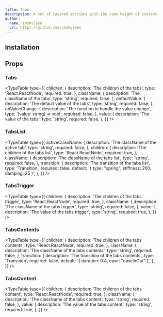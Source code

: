 ```yaml
---
title: Tabs
description: A set of layered sections with the same height of content—known as tab panels—that are displayed one at a time.
author:
  name: imskyleen
  url: https://github.com/imskyleen
---
```


<ComponentPreview name="tabs-demo" />

## Installation

<ComponentInstallation name="tabs" />

## Props

### Tabs

<TypeTable
  type={{
    children: {
      description: 'The children of the tabs',
      type: 'React.ReactNode',
      required: true,
    },
    className: {
      description: 'The className of the tabs',
      type: 'string',
      required: false,
    },
    defaultValue: {
      description: 'The default value of the tabs',
      type: 'string',
      required: false,
    },
    onValueChange: {
      description: 'The function to handle the value change',
      type: '(value: string) => void',
      required: false,
    },
    value: {
      description: 'The value of the tabs',
      type: 'string',
      required: false,
    },
  }}
/>

### TabsList

<TypeTable
  type={{
    activeClassName: {
      description: 'The className of the active tab',
      type: 'string',
      required: false,
    },
    children: {
      description: 'The children of the tabs list',
      type: 'React.ReactNode',
      required: true,
    },
    className: {
      description: 'The className of the tabs list',
      type: 'string',
      required: false,
    },
    transition: {
      description: 'The transition of the tabs list',
      type: 'Transition',
      required: false,
      default: '{ type: "spring", stiffness: 200, damping: 25 }',
    },
  }}
/>

### TabsTrigger

<TypeTable
  type={{
    children: {
      description: 'The children of the tabs trigger',
      type: 'React.ReactNode',
      required: true,
    },
    className: {
      description: 'The className of the tabs trigger',
      type: 'string',
      required: false,
    },
    value: {
      description: 'The value of the tabs trigger',
      type: 'string',
      required: true,
    },
  }}
/>

### TabsContents

<TypeTable
  type={{
    children: {
      description: 'The children of the tabs contents',
      type: 'React.ReactNode',
      required: true,
    },
    className: {
      description: 'The className of the tabs contents',
      type: 'string',
      required: false,
    },
    transition: {
      description: 'The transition of the tabs contents',
      type: 'Transition',
      required: false,
      default: '{ duration: 0.4, ease: "easeInOut" }',
    },
  }}
/>

### TabsContent

<TypeTable
  type={{
    children: {
      description: 'The children of the tabs content',
      type: 'React.ReactNode',
      required: true,
    },
    className: {
      description: 'The className of the tabs content',
      type: 'string',
      required: false,
    },
    value: {
      description: 'The value of the tabs content',
      type: 'string',
      required: true,
    },
  }}
/>
